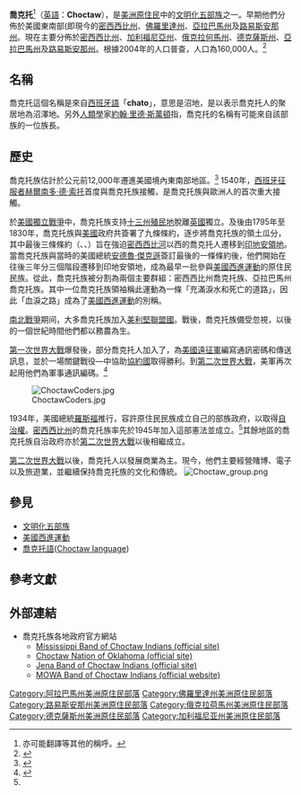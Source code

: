 {{Infobox Ethnic group
|image         = [[Image:Choctaw_portraits.jpg|none]]喬克托人
|poptime=160,000
|rels=[[基督新教|基督新教]]、傳統信仰
|langs=[[英語|英語]]、[[喬克托語|喬克托語]]
}}

'''喬克托'''<ref>亦可能翻譯等其他的稱呼。</ref>（[[英語|英語]]：'''Choctaw'''），是[[美洲原住民|美洲原住民]]中的[[文明化五部族|文明化五部族]]之一。早期他們分佈於美國東南部(即現今的[[密西西比州|密西西比州]]、[[佛羅里達州|佛羅里達州]]、[[亞拉巴馬州|亞拉巴馬州]]及[[路易斯安那州|路易斯安那州]]。現在主要分佈於[[密西西比州|密西西比州]]、[[加利福尼亞州|加利福尼亞州]]、[[俄克拉何馬州|俄克拉何馬州]]、[[德克薩斯州|德克薩斯州]]、[[亞拉巴馬州|亞拉巴馬州]]及[[路易斯安那州|路易斯安那州]]。根據2004年的人口普查，人口為160,000人。<ref name="census">{{cite journal | title = American Indian, Alaska Native Tables from the Statistical Abstract of the United States | journal = Statistical Abstract of the United States: 2004-2005 | issue = 124th ed. | publisher = [[US_Census_Bureau|US Census Bureau]] | url = http://www.census.gov/statab/www/sa04aian.pdf | format = PDF | author =  | access-date = 2010-04-14 | archive-url = https://web.archive.org/web/20080829221107/http://www.census.gov/statab/www/sa04aian.pdf | archive-date = 2008-08-29 | dead-url = yes }}</ref>

== 名稱 ==
喬克托這個名稱是來自[[西班牙語|西班牙語]]「'''chato'''」，意思是沼地，是以表示喬克托人的聚居地為沼澤地。另外[[人類學|人類學]]家[[約翰·里德·斯萬頓|約翰·里德·斯萬頓]]指，喬克托的名稱有可能來自該部族的一位族長。

== 歷史 ==
喬克托族估計於公元前12,000年遷進美國境內東南部地區。<ref name=choctaw_hist>{{cite web
 | url = http://www.choctaw.org/History/Historic%20Timeline/Historic%20Timeline.html
 | title = 喬克托族大事年表
 | accessdate = 2010-04-13
 | archive-date = 2011-09-03
 | archive-url = https://web.archive.org/web/20110903062106/http://www.choctaw.org/History/Historic%20Timeline/Historic%20Timeline.html
 | dead-url = no
 }}</ref> 1540年，[[西班牙|西班牙]][[征服者|征服者]][[赫爾南多·德·索托|赫爾南多·德·索托]]首度與喬克托族接觸，是喬克托族與歐洲人的首次重大接觸。

於[[美國獨立戰爭|美國獨立戰爭]]中，喬克托族支持[[十三州殖民地|十三州殖民地]]脫離[[大英帝國|英國]]獨立。及後由1795年至1830年，喬克托族與[[美國|美國]]政府共簽署了九條條約，逐步將喬克托族的領土瓜分，其中最後三條條約（{{link-en|Treaty of Doak's Stand|Treaty of Doak's Stand}}、{{link-en|Washington City|Treaty of Washington City}}、{{link-en|Dancing Rabbit Creek|Treaty of Dancing Rabbit Creek}}）旨在強迫[[密西西比河|密西西比河]]以西的喬克托人遷移到[[印第安领地|印地安領地]]。當喬克托族與當時的美國總統[[安德魯·傑克遜|安德魯·傑克遜]]簽訂最後的一條條約後，他們開始在往後三年分三個階段遷移到印地安領地，成為最早一批參與[[美國西進運動|美國西進運動]]的原住民民族。從此，喬克托族被分割為兩個主要群組：密西西比州喬克托族、亞拉巴馬州喬克托族。其中一位喬克托族領袖稱此運動為一條「充滿淚水和死亡的道路」，因此「血淚之路」成為了[[美國西進運動|美國西進運動]]的別稱。

[[南北戰爭|南北戰爭]]期间，大多喬克托族加入[[美利堅聯盟國|美利堅聯盟國]]。戰後，喬克托族備受忽視，以後的一個世紀時間他們都以務農為生。

[[第一次世界大戰|第一次世界大戰]]爆發後，部分喬克托人加入了{{link-en|密碼編譯隊|Code talker}}，為[[美國遠征軍|美國遠征軍]]編寫通訊密碼和傳送訊息，並於一場關鍵戰役—{{link-en|阿貢森林戰役|Battle of the Argonne Forest}}中協助[[協約國|協約國]]取得勝利。到[[第二次世界大戰|第二次世界大戰]]，美軍再次起用他們為軍事通訊編碼。<ref name=choctaw_code>{{cite web
 |url         = http://www.uwm.edu/~michael/choctaw/code.htm
 |title       = Choctaw Code Talkers of World War II
 |accessdate  = 2008-02-13
 |deadurl     = yes
 |archiveurl  = https://web.archive.org/web/20080509165525/http://www.uwm.edu/~michael/choctaw/code.htm
 |archivedate = 2008-05-09
}}</ref> 

[[Image:ChoctawCoders.jpg|right]]

1934年，美國總統[[富蘭克林·德拉諾·羅斯福|羅斯福]]推行{{link-en|印第安人改組法|Indian Reorganization Act}}，容許原住民民族成立自己的部族政府，以取得[[自治權|自治權]]。[[密西西比州|密西西比州]]的喬克托族率先於1945年加入這部憲法並成立{{link-en|密西西比州印第安喬克托族政府|Mississippi Band of Choctaw Indians}}。<ref name=choctaw_hist />其餘地區的喬克托族自治政府亦於[[第二次世界大戰|第二次世界大戰]]以後相繼成立。

[[第二次世界大戰|第二次世界大戰]]以後，喬克托人以發展商業為主。現今，他們主要經營賭博、電子以及旅遊業，並繼續保持喬克托族的文化和傳統。
[[Image:Choctaw_group.png|right]]

== 參見 ==
*[[文明化五部族|文明化五部族]]
*[[美國西進運動|美國西進運動]]
*[[喬克托語|喬克托語]]([[喬克托語|Choctaw language]])

== 參考文獻 ==
{{Reflist|}}

== 外部連結 ==
* 喬克托族各地政府官方網站
**[https://web.archive.org/web/20050126033313/http://www.choctaw.org/ Mississippi Band of Choctaw Indians (official site)]
**[http://www.choctawnation.com/ Choctaw Nation of Oklahoma (official site)]{{Wayback|url=http://www.choctawnation.com/ |date=20210113171029 }}
**[http://www.jenachoctaw.org/ Jena Band of Choctaw Indians (official site)]{{Wayback|url=http://www.jenachoctaw.org/ |date=20201126231944 }}
**[http://www.mowachoctaw.org/ MOWA Band of Choctaw Indians (official website)]{{Wayback|url=http://www.mowachoctaw.org/ |date=20190608160731 }}

{{文明化五部族}}
[[Category:阿拉巴馬州美洲原住民部落|Category:阿拉巴馬州美洲原住民部落]]
[[Category:佛羅里達州美洲原住民部落|Category:佛羅里達州美洲原住民部落]]
[[Category:路易斯安那州美洲原住民部落|Category:路易斯安那州美洲原住民部落]]
[[Category:俄克拉荷馬州美洲原住民部落|Category:俄克拉荷馬州美洲原住民部落]]
[[Category:德克薩斯州美洲原住民部落|Category:德克薩斯州美洲原住民部落]]
[[Category:加利福尼亚州美洲原住民部落|Category:加利福尼亚州美洲原住民部落]]